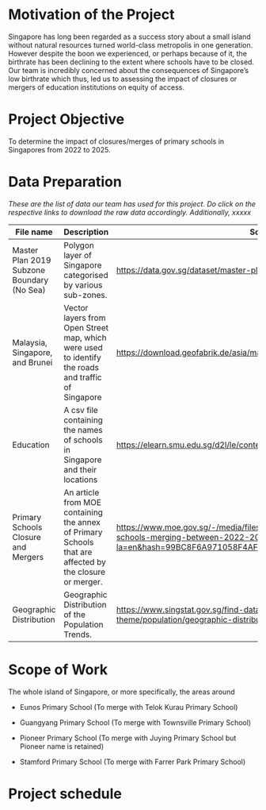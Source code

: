 # Motivation of the Project

Singapore has long been regarded as a success story about a small island without natural resources turned world-class metropolis in one generation. However despite the boon we experienced, or perhaps because of it, the birthrate has been declining to the extent where schools have to be closed. Our team is incredibly concerned about the consequences of Singapore's low birthrate which thus, led us to assessing the impact of closures or mergers of education institutions on equity of access.

# Project Objective

To determine the impact of closures/merges of primary schools in Singapores from 2022 to 2025.

# Data Preparation

*These are the list of data our team has used for this project. Do click on the respective links to download the raw data accordingly. Additionally, xxxxx*

| File name                                  | Description                                                                                             | Source                                                                                                                                                                                                                                                                                                                             |
|--------------|--------------|--------------------------------------------|
| Master Plan 2019 Subzone Boundary (No Sea) | Polygon layer of Singapore categorised by various sub-zones.                                            | <https://data.gov.sg/dataset/master-plan-2019-subzone-boundary-no-sea>                                                                                                                                                                                                                                                             |
| Malaysia, Singapore, and Brunei            | Vector layers from Open Street map, which were used to identify the roads and traffic of Singapore      | <https://download.geofabrik.de/asia/malaysia-singapore-brunei.html>                                                                                                                                                                                                                                                                |
| Education                                  | A csv file containing the names of schools in Singapore and their locations                             | <https://elearn.smu.edu.sg/d2l/le/content/328735/viewContent/2047886/View>                                                                                                                                                                                                                                                         |
| Primary Schools Closure and Mergers        | An article from MOE containing the annex of Primary Schools that are affected by the closure or merger. | [https://www.moe.gov.sg/-/media/files/news/press/2022/annex---names-of-schools-merging-between-2022-2025.ashx?la=en&hash=99BC8F6A971058F4AF09F1DEB1A16A1F0D9AB195](https://www.moe.gov.sg/-/media/files/news/press/2022/annex—names-of-schools-merging-between-2022-2025.ashx?la=en&hash=99BC8F6A971058F4AF09F1DEB1A16A1F0D9AB195) |
| Geographic Distribution                    | Geographic Distribution of the Population Trends.                                                       | <https://www.singstat.gov.sg/find-data/search-by-theme/population/geographic-distribution/latest-data>                                                                                                                                                                                                                             |

# Scope of Work

The whole island of Singapore, or more specifically, the areas around

-   Eunos Primary School (To merge with Telok Kurau Primary School)

-   Guangyang Primary School (To merge with Townsville Primary School)

-   Pioneer Primary School (To merge with Juying Primary School but Pioneer name is retained)

-   Stamford Primary School (To merge with Farrer Park Primary School)

# Project schedule
